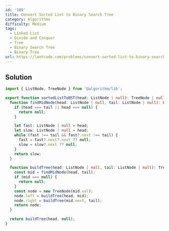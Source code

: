 ```yaml
---
id: '109'
title: Convert Sorted List to Binary Search Tree
category: Algorithms
difficulty: Medium
tags:
  - Linked List
  - Divide and Conquer
  - Tree
  - Binary Search Tree
  - Binary Tree
url: https://leetcode.com/problems/convert-sorted-list-to-binary-search-tree
---
```


## Solution

```typescript showLineNumbers
import { ListNode, TreeNode } from '@algorithm/lib';

export function sortedListToBST(head: ListNode | null): TreeNode | null {
  function findMidNode(head: ListNode | null, tail: ListNode | null): ListNode | null {
    if (head === tail || head === null) {
      return null;
    }

    let fast: ListNode | null = head;
    let slow: ListNode | null = head;
    while (fast !== tail && fast?.next !== tail) {
      fast = fast?.next?.next ?? null;
      slow = slow?.next ?? null;
    }
    return slow;
  }

  function buildTree(head: ListNode | null, tail: ListNode | null): TreeNode | null {
    const mid = findMidNode(head, tail);
    if (mid === null) {
      return null;
    }
    const node = new TreeNode(mid.val);
    node.left = buildTree(head, mid);
    node.right = buildTree(mid.next, tail);
    return node;
  }

  return buildTree(head, null);
}
```
